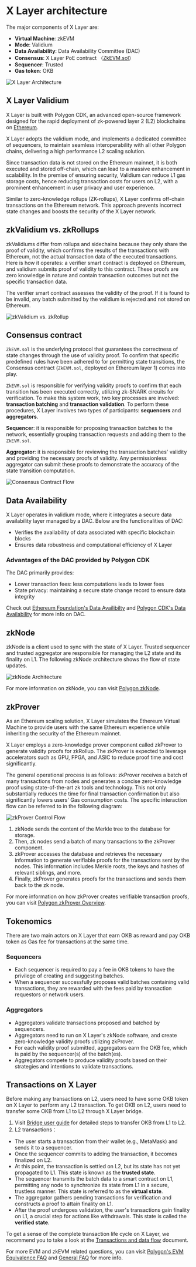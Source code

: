 # X Layer architecture
The major components of X Layer are:
- **Virtual Machine**: zkEVM
- **Mode**: Validium
- **Data Availability**: Data Availability Committee (DAC)
- **Consensus**: X Layer PoE contract （[ZkEVM.sol](https://github.com/okx/xlayer-contracts/blob/release/v0.3.0/contracts/v2/consensus/validium/PolygonValidiumEtrog.sol "ZkEVM.sol")）
- **Sequencer**: Trusted
- **Gas token**: OKB

![X Layer Architecture](./img/xlayer-architecture.png)

## X Layer Validium
X Layer is built with Polygon CDK, an advanced open-source framework designed for the rapid deployment of zk-powered layer 2 (L2) blockchains on [Ethereum](https://ethereum.org/en/ "Ethereum"). 

X Layer adopts the validium mode, and implements a dedicated committee of sequencers, to maintain seamless interoperability with all other Polygon chains, delivering a high performance L2 scaling solution.

Since transaction data is not stored on the Ethereum mainnet, it is both executed and stored off-chain, which can lead to a massive enhancement in scalability. In the premise of ensuring security, Validium can reduce L1 gas storage costs, hence reducing transaction costs for users on L2, with a prominent enhancement in user privacy and user experience.

Similar to zero-knowledge rollups (ZK-rollups), X Layer confirms off-chain transactions on the Ethereum network. This approach prevents incorrect state changes and boosts the security of the X Layer network.

## zkValidium vs. zkRollups
zkValidiums differ from rollups and sidechains because they only share the proof of validity, which confirms the results of the transactions with Ethereum, not the actual transaction data of the executed transactions.
Here is how it operates: a verifier smart contract is deployed on Ethereum, and validium submits proof of validity to this contract. These proofs are zero knowledge in nature and contain transaction outcomes but not the specific transaction data.

The verifier smart contract assesses the validity of the proof. If it is found to be invalid, any batch submitted by the validium is rejected and not stored on Ethereum.

![zkValidium vs. zkRollup](./img/zkvalidium-vs-zkrollup.png)

## Consensus contract
`ZkEVM.sol` is the underlying protocol that guarantees the correctness of state changes through the use of validity proof. To confirm that specific predefined rules have been adhered to for permitting state transitions, the Consensus contract (`ZkEVM.sol`, deployed on Ethereum layer 1) comes into play.

`ZkEVM.sol` is responsible for verifying validity proofs to confirm that each transition has been executed correctly, utilizing zk-SNARK circuits for verification. To make this system work, two key processes are involved: **transaction batching** and **transaction validation**.
To perform these procedures, X Layer involves two types of participants: **sequencers** and **aggregators**.

**Sequencer**: it is responsible for proposing transaction batches to the network, essentially grouping transaction requests and adding them to the `ZkEVM.sol`.

**Aggregator**: it is responsible for reviewing the transaction batches' validity and providing the necessary proofs of validity. Any permissionless aggregator can submit these proofs to demonstrate the accuracy of the state transition computation.

![Consensus Contract Flow](./img/consensus-contract-flow.png)

## Data Availability
X Layer operates in validium mode, where it integrates a secure data availability layer managed by a DAC. Below are the functionalities of DAC:
- Verifies the availability of data associated with specific blockchain blocks
- Ensures data robustness and computational efficiency of X Layer

### Advantages of the DAC provided by Polygon CDK
The DAC primarily provides:
- Lower transaction fees: less computations leads to lower fees
- State privacy: maintaining a secure state change record to ensure data integrity

<Tip title="Note">Check out [Ethereum Foundation's Data Availibilty](https://ethereum.org/en/developers/docs/data-availability/ "Ethereum Foundation's Data Availibilty") and [Polygon CDK's Data Availability](https://ethereum.org/en/developers/docs/data-availability/ "Polygon CDK's Data Availability") for more info on DAC.</Tip>

## zkNode
zkNode is a client used to sync with the state of X Layer. Trusted sequencer and trusted aggregator are responsible for managing the L2 state and its finality on L1. The following zkNode architecture shows the flow of state updates.

![zkNode Architecture](./img/zknode-architecture.png)

<Tip title="Note">For more information on zkNode, you can visit [Polygon zkNode](https://wiki.polygon.technology/docs/zkevm/zknode/zknode-overview/ "Polygon zkNode").</Tip>

## zkProver
As an Ethereum scaling solution, X Layer simulates the Ethereum Virtual Machine to provide users with the same Ethereum experience while inheriting the security of the Ethereum mainnet.

X Layer employs a zero-knowledge prover component called zkProver to generate validity proofs for zkRollup. The zkProver is expected to leverage accelerators such as GPU, FPGA, and ASIC to reduce proof time and cost significantly.

The general operational process is as follows: zkProver receives a batch of many transactions from nodes and generates a concise zero-knowledge proof using state-of-the-art zk tools and technology. This not only substantially reduces the time for final transaction confirmation but also significantly lowers users' Gas consumption costs. The specific interaction flow can be referred to in the following diagram:

![zkProver Control Flow](./img/zkprover-control-flow.png)
1. zkNode sends the content of the Merkle tree to the database for storage.
2. Then, zk nodes send a batch of many transactions to the zkProver component.
3. zkProver accesses the database and retrieves the necessary information to generate verifiable proofs for the transactions sent by the nodes. This information includes Merkle roots, the keys and hashes of relevant siblings, and more.
4. Finally, zkProver generates proofs for the transactions and sends them back to the zk node.

<Tip title="Note">For more information on how zkProver creates verifiable transaction proofs, you can visit [Polygon zkProver Overview](https://wiki.polygon.technology/docs/zkevm/zkProver/overview/ "Polygon zkProver Overview").</Tip>

## Tokenomics
There are two main actors on X Layer that earn OKB as reward and pay OKB token as Gas fee for transactions at the same time.
### Sequencers
- Each sequencer is required to pay a fee in OKB tokens to have the privilege of creating and suggesting batches.
- When a sequencer successfully proposes valid batches containing valid transactions, they are rewarded with the fees paid by transaction requestors or network users.

### Aggregators
- Aggregators validate transactions proposed and batched by sequencers.
- Aggregators need to run on X Layer's zkNode software, and create zero-knowledge validity proofs utilizing zkProver.
- For each validity proof submitted, aggregators earn the OKB fee, which is paid by the sequencer(s) of the batch(es).
- Aggregators compete to produce validity proofs based on their strategies and intentions to validate transactions.

## Transactions on X Layer
Before making any transactions on L2, users need to have some OKB token on X Layer to perform any L2 transaction. To get OKB on L2, users need to transfer some OKB from L1 to L2 through X Layer bridge.
1. Visit [Bridge user guide](/getting-started/user-guide/bridge "Bridge user guide") for detailed steps to transfer OKB from L1 to L2.
2. L2 transactions：
  - The user starts a transaction from their wallet (e.g., MetaMask) and sends it to a sequencer.
  - Once the sequencer commits to adding the transaction, it becomes finalized on L2.
  - At this point, the transaction is settled on L2, but its state has not yet propagated to L1. This state is known as the **trusted state**.
  - The sequencer transmits the batch data to a smart contract on L1, permitting any node to synchronize its state from L1 in a secure, trustless manner. This state is referred to as the **virtual state**.
  - The aggregator gathers pending transactions for verification and constructs a proof to attain finality on L1.
  - After the proof undergoes validation, the user's transactions gain finality on L1, a crucial step for actions like withdrawals. This state is called the **verified state**.
  
To get a sense of the complete transaction life cycle on X Layer, we recommend you to take a look at the [Transactions and data flow](/developer/learn-more/xlayer-protocol/transactions-n-data-flow "Transactions and data flow") document.

<Tip title="Note">For more EVM and zkEVM related questions, you can visit [Polygon's EVM Equivalence FAQ](https://wiki.polygon.technology/docs/zkevm/faq/zkevm-eth-faq/ "Polygon's EVM Equivalence FAQ") and [General FAQ](https://wiki.polygon.technology/docs/zkevm/faq/zkevm-general-faq/ "General FAQ") for more info.</Tip>
